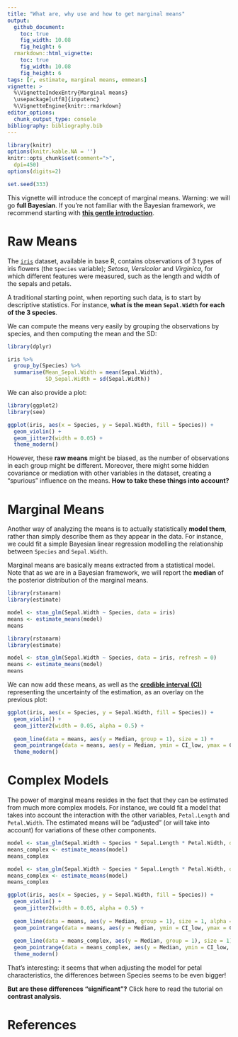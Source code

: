 ```yaml
---
title: "What are, why use and how to get marginal means"
output: 
  github_document:
    toc: true
    fig_width: 10.08
    fig_height: 6
  rmarkdown::html_vignette:
    toc: true
    fig_width: 10.08
    fig_height: 6
tags: [r, estimate, marginal means, emmeans]
vignette: >
  %\VignetteIndexEntry{Marginal means}
  \usepackage[utf8]{inputenc}
  %\VignetteEngine{knitr::rmarkdown}
editor_options: 
  chunk_output_type: console
bibliography: bibliography.bib
---
```


```r
library(knitr)
options(knitr.kable.NA = '')
knitr::opts_chunk$set(comment=">",
  dpi=450)
options(digits=2)

set.seed(333)
```


This vignette will introduce the concept of marginal means. Warning: we will go **full Bayesian**. If you're not familiar with the Bayesian framework, we recommend starting with [**this gentle introduction**](https://easystats.github.io/bayestestR/articles/bayestestR.html).

# Raw Means


The [`iris`](https://en.wikipedia.org/wiki/Iris_flower_data_set) dataset, available in base R, contains observations of 3 types of iris flowers (the `Species` variable); *Setosa*, *Versicolor* and *Virginica*, for which different features were measured, such as the length and width of the sepals and petals.

A traditional starting point, when reporting such data, is to start by descriptive statistics. For instance, **what is the mean `Sepal.Width` for each of the 3 species**.

We can compute the means very easily by grouping the observations by species, and then computing the mean and the SD:

```r
library(dplyr)

iris %>% 
  group_by(Species) %>% 
  summarise(Mean_Sepal.Width = mean(Sepal.Width),
            SD_Sepal.Width = sd(Sepal.Width))
```

We can also provide a plot:

```r
library(ggplot2)
library(see)

ggplot(iris, aes(x = Species, y = Sepal.Width, fill = Species)) +
  geom_violin() +
  geom_jitter2(width = 0.05) +
  theme_modern()
```


However, these **raw means** might be biased, as the number of observations in each group might be different. Moreover, there might some hidden covariance or mediation with other variables in the dataset, creating a "spurious" influence on the means. **How to take these things into account?**

# Marginal Means

Another way of analyzing the means is to actually statistically **model them**, rather than simply describe them as they appear in the data. For instance, we could fit a simple Bayesian linear regression modelling the relationship between `Species` and `Sepal.Width`.

Marginal means are basically means extracted from a statistical model. Note that as we are in a Bayesian framework, we will report the **median** of the posterior distribution of the marginal means.

```r
library(rstanarm)
library(estimate)

model <- stan_glm(Sepal.Width ~ Species, data = iris)
means <- estimate_means(model)
means
```
```r
library(rstanarm)
library(estimate)

model <- stan_glm(Sepal.Width ~ Species, data = iris, refresh = 0)
means <- estimate_means(model)
means
```


We can now add these means, as well as the [**credible interval (CI)**](https://easystats.github.io/bayestestR/articles/credible_interval.html) representing the uncertainty of the estimation, as an overlay on the previous plot:

```r
ggplot(iris, aes(x = Species, y = Sepal.Width, fill = Species)) +
  geom_violin() +
  geom_jitter2(width = 0.05, alpha = 0.5) +
  
  geom_line(data = means, aes(y = Median, group = 1), size = 1) +
  geom_pointrange(data = means, aes(y = Median, ymin = CI_low, ymax = CI_high), size = 1, color = "white") +
  theme_modern()
```


# Complex Models

The power of marginal means resides in the fact that they can be estimated from much more complex models. For instance, we could fit a model that takes into account the interaction with the other variables, `Petal.Length` and  `Petal.Width`. The estimated means will be "adjusted" (or will take into account) for variations of these other components.

```r
model <- stan_glm(Sepal.Width ~ Species * Sepal.Length * Petal.Width, data = iris)
means_complex <- estimate_means(model)
means_complex
```
```r
model <- stan_glm(Sepal.Width ~ Species * Sepal.Length * Petal.Width, data = iris, refresh = 0, iter = 1000, chains = 2)
means_complex <- estimate_means(model)
means_complex
```


```r
ggplot(iris, aes(x = Species, y = Sepal.Width, fill = Species)) +
  geom_violin() +
  geom_jitter2(width = 0.05, alpha = 0.5) +
  
  geom_line(data = means, aes(y = Median, group = 1), size = 1, alpha = 0.25) +
  geom_pointrange(data = means, aes(y = Median, ymin = CI_low, ymax = CI_high), size = 1, color = "white") +
  
  geom_line(data = means_complex, aes(y = Median, group = 1), size = 1) +
  geom_pointrange(data = means_complex, aes(y = Median, ymin = CI_low, ymax = CI_high), size = 1, color = "orange") +
  theme_modern()
```

That's interesting: it seems that when adjusting the model for petal characteristics, the differences between Species seems to be even bigger!

**But are these differences "significant"?** Click here to read the tutorial on **contrast analysis**.


# References
